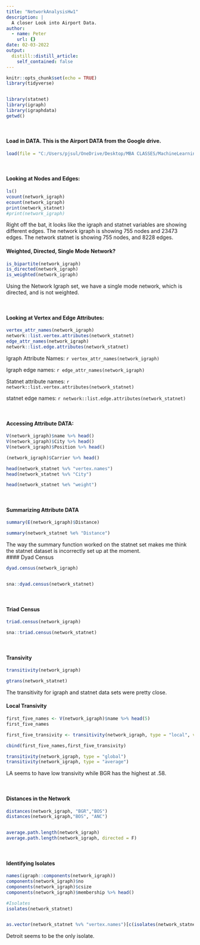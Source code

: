 ```yaml
---
title: "NetworkAnalysisHw1"
description: |
  A closer Look into Airport Data.
author:
  - name: Peter
    url: {}
date: 02-03-2022
output:
  distill::distill_article:
    self_contained: false
---
```




```r
knitr::opts_chunk$set(echo = TRUE)
library(tidyverse)


library(statnet)
library(igraph)
library(igraphdata)
getwd()

```
<br />

#### Load in DATA. This is the Airport DATA from the Google drive.
```r

load(file = "C:/Users/pjsul/OneDrive/Desktop/MBA CLASSES/MachineLearning_CLASS/MachineLearning HomeWorks/USAirports.rda")
```

<br />

#### Looking at Nodes and Edges:
```r
ls()
vcount(network_igraph)
ecount(network_igraph)
print(network_statnet)
#print(network_igraph)

```


Right off the bat, it looks like the igraph and statnet variables are showing different edges. The network igraph is showing 755 nodes and 23473 edges. The network statnet is showing 755 nodes, and 8228 edges.
<br />

#### Weighted, Directed, Single Mode Network?
```r

is_bipartite(network_igraph)
is_directed(network_igraph)
is_weighted(network_igraph)

```

Using the Network Igraph set, we have a single mode network, which is directed, and is not weighted. 

<br />

#### Looking at Vertex and Edge Attributes: 
```r
vertex_attr_names(network_igraph)
network::list.vertex.attributes(network_statnet)
edge_attr_names(network_igraph)
network::list.edge.attributes(network_statnet)
```

Igraph Attribute Names: `r vertex_attr_names(network_igraph)`

Igraph edge names: `r edge_attr_names(network_igraph)`

Statnet attribute names: `r network::list.vertex.attributes(network_statnet)`

statnet edge names: `r network::list.edge.attributes(network_statnet)`

<br />

#### Accessing Attribute DATA:
```r

V(network_igraph)$name %>% head()
V(network_igraph)$City %>% head()
V(network_igraph)$Position %>% head()

(network_igraph)$Carrier %>% head()

head(network_statnet %v% "vertex.names")
head(network_statnet %v% "City")

head(network_statnet %e% "weight")

```

<br />


#### Summarizing Attribute DATA
```r

summary(E(network_igraph)$Distance)

summary(network_statnet %e% "Distance")

```

The way the summary function worked on the statnet set makes me think the statnet dataset is incorrectly set up at the moment.
<br />
#### Dyad Census
```r
dyad.census(network_igraph)


sna::dyad.census(network_statnet)

```
<br />

#### Triad Census
```r

triad.census(network_igraph)

sna::triad.census(network_statnet)

```
<br />

#### Transivity
```r

transitivity(network_igraph)

gtrans(network_statnet)

```

The transitivity for igraph and statnet data sets were pretty close.
<br />

#### Local Transivity
```r

first_five_names <- V(network_igraph)$name %>% head(5)
first_five_names

first_five_transivity <- transitivity(network_igraph, type = "local", vids = V(network_igraph)[first_five_names])

cbind(first_five_names,first_five_transivity)

transitivity(network_igraph, type = "global")
transitivity(network_igraph, type = "average")

```


LA seems to have low transivity while BGR has the highest at .58.


<br />

#### Distances in the Network
```r

distances(network_igraph, "BGR","BOS")
distances(network_igraph,"BOS", "ANC")


average.path.length(network_igraph)
average.path.length(network_igraph, directed = F)

```
<br />

#### Identifying Isolates
```r

names(igraph::components(network_igraph))
components(network_igraph)$no
components(network_igraph)$csize
components(network_igraph)$membership %>% head()

#Isolates
isolates(network_statnet)


as.vector(network_statnet %v% "vertex.names")[c(isolates(network_statnet))]
```

Detroit seems to be the only isolate. 




